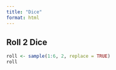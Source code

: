 ```yaml
---
title: "Dice"
format: html
---
```


## Roll 2 Dice

```r
roll <- sample(1:6, 2, replace = TRUE)
roll
```

